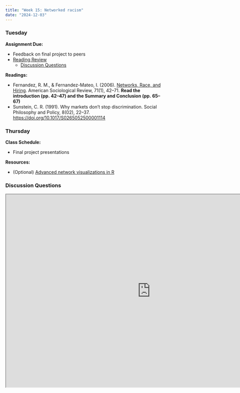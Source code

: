 ```yaml
---
title: "Week 15: Networked racism"
date: "2024-12-03"
---
```


### Tuesday

**Assignment Due:**

* Feedback on final project to peers
* [Reading Review](/syllabus/syllabus.qmd#reading-review-assignments)
    * [Discussion Questions](#discussion-questions)

**Readings:**

* Fernandez, R. M., & Fernandez-Mateo, I. (2006). [Networks, Race, and Hiring](https://journals-sagepub-com.ezproxy.lib.purdue.edu/doi/pdf/10.1177/000312240607100103). American Sociological Review, 71(1), 42–71. **Read the introduction (pp. 42–47) and the Summary and Conclusion (pp. 65–67)**
* Sunstein, C. R. (1991). Why markets don’t stop discrimination. Social Philosophy and Policy, 8(02), 22–37. [https://doi.org/10.1017/S0265052500001114](https://doi.org/10.1017/S0265052500001114)

### Thursday

**Class Schedule:**

* Final project presentations

**Resources:**

* (Optional) [Advanced network visualizations in R](/assignments/advanced_visualizations.qmd)

### Discussion Questions

<iframe src="https://pollev-embeds.com/discourses/5lZh3mPUS8VHWEC4XwxCd/respond" width="900px" height="600px"></iframe>